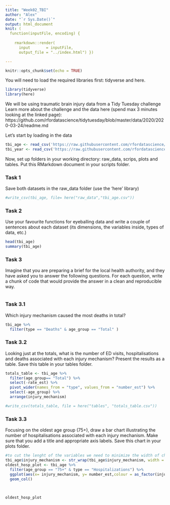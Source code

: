 ```yaml
---
title: "Week02_TBI"
author: "Alex"
date: "`r Sys.Date()`"
output: html_document
knit: (
  function(inputFile, encoding) {
 
    rmarkdown::render(
      input       = inputFile,
      output_file = "../index.html") })

---
```


```r
knitr::opts_chunk$set(echo = TRUE)
```

You will need to load the required libraries first: tidyverse and here.

```r
library(tidyverse)
library(here)
```

We will be using traumatic brain injury data from a Tidy Tuesday challenge
Learn more about the challenge and the data here (spend max 3 minutes looking at the linked page):
https://github.com/rfordatascience/tidytuesday/blob/master/data/2020/2020-03-24/readme.md

Let's start by loading in the data

```r
tbi_age <- read_csv('https://raw.githubusercontent.com/rfordatascience/tidytuesday/master/data/2020/2020-03-24/tbi_age.csv')
tbi_year <- read_csv('https://raw.githubusercontent.com/rfordatascience/tidytuesday/master/data/2020/2020-03-24/tbi_year.csv')
```

Now, set up folders in your working directory: raw_data, scrips, plots and tables. Put this RMarkdown document in your scripts folder. 

### Task 1
Save both datasets in the raw_data folder (use the 'here' library)
```r
#write_csv(tbi_age, file= here("raw_data","tbi_age.csv"))
```


### Task 2
Use your favourite functions for eyeballing data and write a couple of sentences about each dataset (its dimensions, the variables inside, types of data, etc.)
```r
head(tbi_age)
summary(tbi_age)
```


### Task 3
Imagine that you are preparing a brief for the local health authority, and they have asked you to answer the following questions. For each question, write a chunk of code that would provide the answer in a clean and reproducible way.

```r

```


### Task 3.1
Which injury mechanism caused the most deaths in total?
```r
tbi_age %>% 
  filter(type == "Deaths" & age_group == "Total" )

```


### Task 3.2
Looking just at the totals, what is the number of ED visits, hospitalisations and deaths
associated with each injury mechanism? Present the results as a table. Save this table in your tables folder.

```r
totals_table <- tbi_age %>% 
  filter(age_group== "Total") %>% 
  select(-rate_est) %>% 
  pivot_wider(names_from = "type", values_from = "number_est") %>% 
  select(-age_group) %>% 
  arrange(injury_mechanism)

#write_csv(totals_table, file = here("tables", "totals_table.csv"))
```



### Task 3.3 
Focusing on the oldest age group (75+), draw a bar chart illustrating the number of hospitalisations associated with each injury mechanism. Make sure that you add a title and appropriate axis labels. Save this chart in your plots folder.
```r
#to cut the lenght of the variables we need to minimize the width of characters by line which makes them more readable chunck of code needs to be copied from solutions sheet
tbi_age$injury_mechanism <- str_wrap(tbi_age$injury_mechanism, width = 15)
oldest_hosp_plot <- tbi_age %>% 
  filter(age_group == "75+" & type == "Hospitalizations") %>% 
  ggplot(aes(x= injury_mechanism, y= number_est,colour = as_factor(injury_mechanism) )) +
  geom_col()
 
  

oldest_hosp_plot

```


